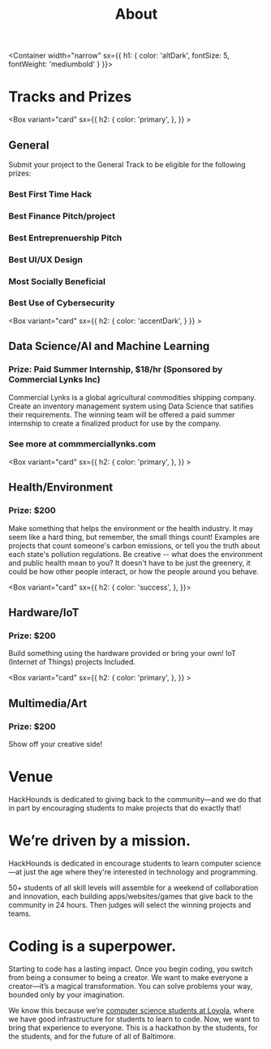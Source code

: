 
<Header sx={{ bg: 'primary' }} width="narrow">

# About

</Header>

<Container
width="narrow"
sx={{
    h1: {
        color: 'altDark',
        fontSize: 5,
        fontWeight: 'mediumbold'
    }
}}>

# Tracks and Prizes

</Container>

<Gallery>

<Box variant="card"
sx={{
        h2: {
            color: 'primary',
        },
    }} >

## General

Submit your project to the General Track to be eligible for the following prizes:

### Best First Time Hack
### Best Finance Pitch/project
### Best Entreprenuership Pitch
### Best UI/UX Design 
### Most Socially Beneficial
### Best Use of Cybersecurity


</Box>

<Box variant="card"
sx={{
        h2: {
            color: 'accentDark',
        }
    }} >

## Data Science/AI and Machine Learning

### Prize: Paid Summer Internship, $18/hr (Sponsored by Commercial Lynks Inc)

Commercial Lynks is a global agricultural commodities shipping company. Create an inventory management system using Data Science
that satifies their requirements. The winning team will be offered a paid summer internship to create a finalized product
for use by the company. 

### See more at commmerciallynks.com

</Box>

<Box variant="card"
sx={{
        h2: {
            color: 'primary',
        },
    }} >

## Health/Environment

### Prize: $200

Make something that helps the environment or the health industry. It may seem like a hard thing, but remember, the small things count! Examples are projects that count someone's carbon emissions, or tell you the truth about each state's pollution regulations. Be creative -- what does the environment and public health mean to you? It doesn't have to be just the greenery, it could be how other people interact, or how the people around you behave.

</Box>

<Box variant="card"
sx={{
        h2: {
            color: 'success',
        },
    }}>

## Hardware/IoT

### Prize: $200

Build something using the hardware provided or bring your own! IoT (Internet of Things) projects Included.

</Box>



<Box variant="card"
sx={{
        h2: {
            color: 'primary',
        },
    }} >

## Multimedia/Art

### Prize: $200

Show off your creative side!

</Box>




</Gallery>

<Container width="narrow">

# Venue

HackHounds is dedicated to giving back to the community—and we do that in part by encouraging students to make projects that do exactly that!

</Container>
<Gallery>

<Photo showAlt alt="Loyola's newest building, the Fernandez Center" src="/static/venue/exterior.jpg" />
<Photo showAlt alt="The place where you'll spend the majority of your time hacking." src="/static/venue/hackspace.jpg" />

</Gallery>

<Container width="narrow">

# We’re driven by a mission.

HackHounds is dedicated in encourage students to learn computer science—at just the age where they're interested in technology and programming.

50+ students of all skill levels will assemble for a weekend of collaboration and innovation, each building apps/websites/games that give back to the community in 24 hours. Then judges will select the winning projects and teams.

# Coding is a superpower.

Starting to code has a lasting impact. Once you begin coding, you switch from being a consumer to being a creator. We want to make everyone a creator—it’s a magical transformation. You can solve problems your way, bounded only by your imagination.

We know this because we’re [computer science students at Loyola](https://www.loyola.edu/academics/computer-science/), where we have good infrastructure for students to learn to code. Now, we want to bring that experience to everyone. This is a hackathon by the students, for the students, and for the future of all of Baltimore.

</Container>
